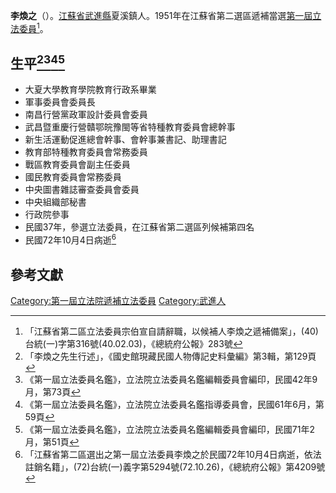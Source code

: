 {{Infobox Officeholder
|姓名=李煥之
|圖像=０００１李煥之.jpg
|圖像大小=
|圖像說明=  
|字    = 
|號    = 
|別名    = 
|出生日期 = 宣統二年十月初二日〔1910年11月2日〕

|出生地點 = 
|逝世日期 = {{dda|1983|10|4|1910|11|2}}
|逝世地點 = 
|死因    = 
|墓地    = 
|籍貫    =[[江蘇省|江蘇省]][[武進縣|武進縣]]
|政黨    = 
|parents  =李順眉、趙太夫人
|配偶   =陳寶璋
|伴侶    = 
|relatives  =  
|children  =李東寧、李東慶、李東華
|著作    = 
|past    = 
}}
'''李煥之'''（{{bd|1910年|11月2日|1983年|10月4日}}）。[[江蘇省|江蘇省]][[武進縣|武進縣]]夏溪鎮人。1951年在江蘇省第二選區遞補當選[[第一屆立法委員|第一屆立法委員]]<ref>「江蘇省第二區立法委員宗伯宣自請辭職，以候補人李煥之遞補備案」，(40)台統(一)字第316號(40.02.03)，《總統府公報》283號</ref>。

== 生平<ref>「李煥之先生行述」，《國史館現藏民國人物傳記史料彙編》第3輯，第129頁</ref><ref>《第一屆立法委員名鑑》，立法院立法委員名鑑編輯委員會編印，民國42年9月，第73頁</ref><ref>《第一屆立法委員名鑑》，立法院立法委員名鑑指導委員會，民國61年6月，第59頁</ref><ref>《第一屆立法委員名鑑》，立法院立法委員名鑑編輯委員會編印，民國71年2月，第51頁</ref> ==
* 大夏大學教育學院教育行政系畢業
* 軍事委員會委員長
* 南昌行營黨政軍設計委員會委員
* 武昌暨重慶行營贛鄂皖豫閩等省特種教育委員會總幹事
* 新生活運動促進總會幹事、會幹事兼書記、助理書記
* 教育部特種教育委員會常務委員
* 戰區教育委員會副主任委員
* 國民教育委員會常務委員
* 中央圖書雜誌審查委員會委員
* 中央組織部秘書
* 行政院參事
* 民國37年，參選立法委員，在江蘇省第二選區列候補第四名
* 民國72年10月4日病逝<ref>「江蘇省第二區選出之第一屆立法委員李煥之於民國72年10月4日病逝，依法註銷名籍」，(72)台統(一)義字第5294號(72.10.26)，《總統府公報》第4209號</ref>
== 參考文獻 ==
{{reflist}}
{{中華民國第一屆立法委員}}
[[Category:第一屆立法院遞補立法委員|Category:第一屆立法院遞補立法委員]]
[[Category:武進人|Category:武進人]]